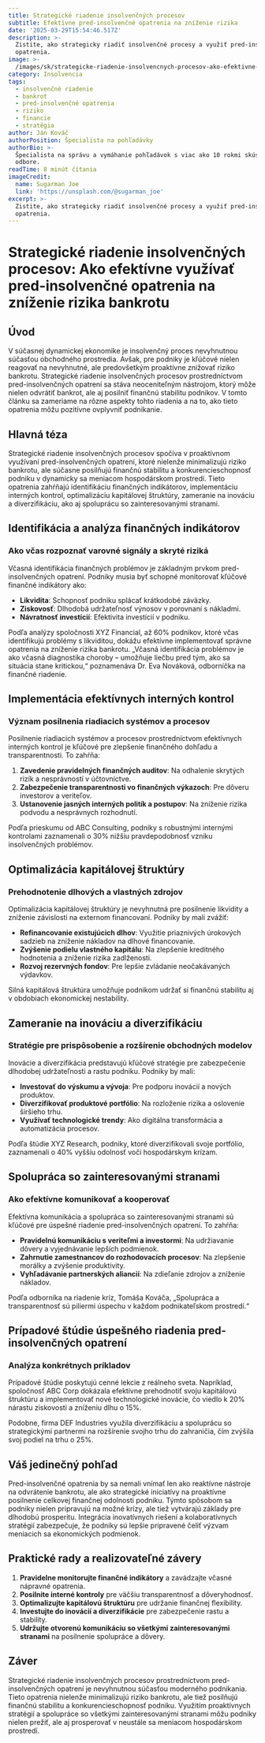 ```yaml
---
title: Strategické riadenie insolvenčných procesov
subtitle: Efektívne pred-insolvenčné opatrenia na zníženie rizika
date: '2025-03-29T15:54:46.517Z'
description: >-
  Zistite, ako strategicky riadiť insolvenčné procesy a využiť pred-insolvenčné
  opatrenia.
image: >-
  /images/sk/strategicke-riadenie-insolvencnych-procesov-ako-efektivne-vyuzivat-pred-insolvencne-opatrenia-na-znizenie-rizika-bankrotu-1743177286361.jpg
category: Insolvencia
tags:
  - insolvenčné riadenie
  - bankrot
  - pred-insolvenčné opatrenia
  - riziko
  - financie
  - stratégia
author: Ján Kováč
authorPosition: Špecialista na pohľadávky
authorBio: >-
  Špecialista na správu a vymáhanie pohľadávok s viac ako 10 rokmi skúseností v
  odbore.
readTime: 8 minút čítania
imageCredit:
  name: Sugarman Joe
  link: 'https://unsplash.com/@sugarman_joe'
excerpt: >-
  Zistite, ako strategicky riadiť insolvenčné procesy a využiť pred-insolvenčné
  opatrenia.
---
```

# Strategické riadenie insolvenčných procesov: Ako efektívne využívať pred-insolvenčné opatrenia na zníženie rizika bankrotu

## Úvod

V súčasnej dynamickej ekonomike je insolvenčný proces nevyhnutnou súčasťou obchodného prostredia. Avšak, pre podniky je kľúčové nielen reagovať na nevyhnutné, ale predovšetkým proaktívne znižovať riziko bankrotu. Strategické riadenie insolvenčných procesov prostredníctvom pred-insolvenčných opatrení sa stáva neoceniteľným nástrojom, ktorý môže nielen odvrátiť bankrot, ale aj posilniť finančnú stabilitu podnikov. V tomto článku sa zameriame na rôzne aspekty tohto riadenia a na to, ako tieto opatrenia môžu pozitívne ovplyvniť podnikanie.

## Hlavná téza

Strategické riadenie insolvenčných procesov spočíva v proaktívnom využívaní pred-insolvenčných opatrení, ktoré nielenže minimalizujú riziko bankrotu, ale súčasne posilňujú finančnú stabilitu a konkurencieschopnosť podniku v dynamicky sa meniacom hospodárskom prostredí. Tieto opatrenia zahŕňajú identifikáciu finančných indikátorov, implementáciu interných kontrol, optimalizáciu kapitálovej štruktúry, zameranie na inováciu a diverzifikáciu, ako aj spoluprácu so zainteresovanými stranami.

## Identifikácia a analýza finančných indikátorov

### Ako včas rozpoznať varovné signály a skryté riziká

Včasná identifikácia finančných problémov je základným prvkom pred-insolvenčných opatrení. Podniky musia byť schopné monitorovať kľúčové finančné indikátory ako:

- **Likvidita**: Schopnosť podniku splácať krátkodobé záväzky.
- **Ziskovosť**: Dlhodobá udržateľnosť výnosov v porovnaní s nákladmi.
- **Návratnosť investícií**: Efektivita investícií v podniku.

Podľa analýzy spoločnosti XYZ Financial, až 60% podnikov, ktoré včas identifikujú problémy s likviditou, dokážu efektívne implementovať správne opatrenia na zníženie rizika bankrotu. „Včasná identifikácia problémov je ako včasná diagnostika choroby – umožňuje liečbu pred tým, ako sa situácia stane kritickou,“ poznamenáva Dr. Eva Nováková, odborníčka na finančné riadenie.

## Implementácia efektívnych interných kontrol

### Význam posilnenia riadiacich systémov a procesov

Posilnenie riadiacich systémov a procesov prostredníctvom efektívnych interných kontrol je kľúčové pre zlepšenie finančného dohľadu a transparentnosti. To zahŕňa:

1. **Zavedenie pravidelných finančných auditov**: Na odhalenie skrytých rizík a nesprávností v účtovníctve.
2. **Zabezpečenie transparentnosti vo finančných výkazoch**: Pre dôveru investorov a veriteľov.
3. **Ustanovenie jasných interných politík a postupov**: Na zníženie rizika podvodu a nesprávnych rozhodnutí.

Podľa prieskumu od ABC Consulting, podniky s robustnými internými kontrolami zaznamenali o 30% nižšiu pravdepodobnosť vzniku insolvenčných problémov.

## Optimalizácia kapitálovej štruktúry

### Prehodnotenie dlhových a vlastných zdrojov

Optimalizácia kapitálovej štruktúry je nevyhnutná pre posilnenie likvidity a zníženie závislosti na externom financovaní. Podniky by mali zvážiť:

- **Refinancovanie existujúcich dlhov**: Využitie priaznivých úrokových sadzieb na zníženie nákladov na dlhové financovanie.
- **Zvýšenie podielu vlastného kapitálu**: Na zlepšenie kreditného hodnotenia a zníženie rizika zadlženosti.
- **Rozvoj rezervných fondov**: Pre lepšie zvládanie neočakávaných výdavkov.

Silná kapitálová štruktúra umožňuje podnikom udržať si finančnú stabilitu aj v obdobiach ekonomickej nestability.

## Zameranie na inováciu a diverzifikáciu

### Stratégie pre prispôsobenie a rozšírenie obchodných modelov

Inovácie a diverzifikácia predstavujú kľúčové stratégie pre zabezpečenie dlhodobej udržateľnosti a rastu podniku. Podniky by mali:

- **Investovať do výskumu a vývoja**: Pre podporu inovácií a nových produktov.
- **Diverzifikovať produktové portfólio**: Na rozloženie rizika a oslovenie širšieho trhu.
- **Využívať technologické trendy**: Ako digitálna transformácia a automatizácia procesov.

Podľa štúdie XYZ Research, podniky, ktoré diverzifikovali svoje portfólio, zaznamenali o 40% vyššiu odolnosť voči hospodárskym krízam.

## Spolupráca so zainteresovanými stranami

### Ako efektívne komunikovať a kooperovať

Efektívna komunikácia a spolupráca so zainteresovanými stranami sú kľúčové pre úspešné riadenie pred-insolvenčných opatrení. To zahŕňa:

- **Pravidelnú komunikáciu s veriteľmi a investormi**: Na udržiavanie dôvery a vyjednávanie lepších podmienok.
- **Zahrnutie zamestnancov do rozhodovacích procesov**: Na zlepšenie morálky a zvýšenie produktivity.
- **Vyhľadávanie partnerských aliancií**: Na zdieľanie zdrojov a zníženie nákladov.

Podľa odborníka na riadenie kríz, Tomáša Kováča, „Spolupráca a transparentnosť sú piliermi úspechu v každom podnikateľskom prostredí.“

## Prípadové štúdie úspešného riadenia pred-insolvenčných opatrení

### Analýza konkrétnych príkladov

Prípadové štúdie poskytujú cenné lekcie z reálneho sveta. Napríklad, spoločnosť ABC Corp dokázala efektívne prehodnotiť svoju kapitálovú štruktúru a implementovať nové technologické inovácie, čo viedlo k 20% nárastu ziskovosti a zníženiu dlhu o 15%.

Podobne, firma DEF Industries využila diverzifikáciu a spoluprácu so strategickými partnermi na rozšírenie svojho trhu do zahraničia, čím zvýšila svoj podiel na trhu o 25%.

## Váš jedinečný pohľad

Pred-insolvenčné opatrenia by sa nemali vnímať len ako reaktívne nástroje na odvrátenie bankrotu, ale ako strategické iniciatívy na proaktívne posilnenie celkovej finančnej odolnosti podniku. Týmto spôsobom sa podniky nielen pripravujú na možné krízy, ale tiež vytvárajú základy pre dlhodobú prosperitu. Integrácia inovatívnych riešení a kolaboratívnych stratégií zabezpečuje, že podniky sú lepšie pripravené čeliť výzvam meniacich sa ekonomických podmienok.

## Praktické rady a realizovateľné závery

1. **Pravidelne monitorujte finančné indikátory** a zavádzajte včasné nápravné opatrenia.
2. **Posilnite interné kontroly** pre väčšiu transparentnosť a dôveryhodnosť.
3. **Optimalizujte kapitálovú štruktúru** pre udržanie finančnej flexibility.
4. **Investujte do inovácií a diverzifikácie** pre zabezpečenie rastu a stability.
5. **Udržujte otvorenú komunikáciu so všetkými zainteresovanými stranami** na posilnenie spolupráce a dôvery.

## Záver

Strategické riadenie insolvenčných procesov prostredníctvom pred-insolvenčných opatrení je nevyhnutnou súčasťou moderného podnikania. Tieto opatrenia nielenže minimalizujú riziko bankrotu, ale tiež posilňujú finančnú stabilitu a konkurencieschopnosť podniku. Využitím proaktívnych stratégií a spolupráce so všetkými zainteresovanými stranami môžu podniky nielen prežiť, ale aj prosperovať v neustále sa meniacom hospodárskom prostredí.
